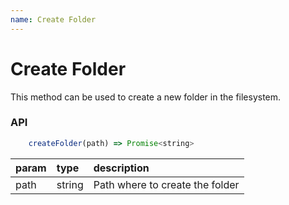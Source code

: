 ```yaml
---
name: Create Folder
---
```


# Create Folder

This method can be used to create a new folder in the filesystem.

### API

```js
    createFolder(path) => Promise<string>
```

| param | type   | description                     |
| :---- | :----- | :------------------------------ |
| path  | string | Path where to create the folder |
